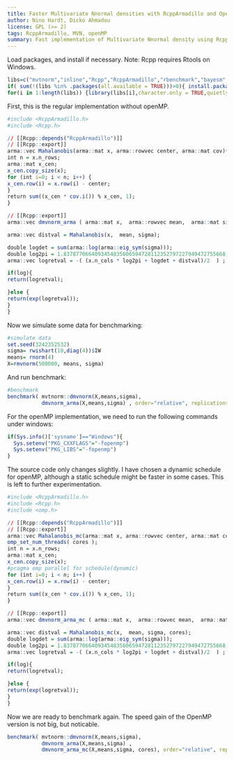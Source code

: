 ```yaml
---
title: Faster Multivariate Nnormal densities with RcppArmadillo and OpenMP
author: Nino Hardt, Dicko Ahmadou
license: GPL (>= 2)
tags: RcppArmadillo, MVN, openMP
summary: Fast implementation of Multivariate Nnormal density using RcppArmadillo and OpenMP.
---
```


Load packages, and install if necessary. Note: Rcpp requires Rtools on Windows.
```r
libs=c("mvtnorm","inline","Rcpp","RcppArmadillo","rbenchmark","bayesm","parallel")
if( sum(!(libs %in% .packages(all.available = TRUE)))>0){ install.packages(libs[!(libs %in% .packages(all.available = TRUE))])}
for(i in 1:length(libs)) {library(libs[i],character.only = TRUE,quietly=TRUE)}
```


First, this is the regular implementation without openMP.
```r
#include <RcppArmadillo.h>
#include <Rcpp.h>

// [[Rcpp::depends("RcppArmadillo")]]
// [[Rcpp::export]]
arma::vec Mahalanobis(arma::mat x, arma::rowvec center, arma::mat cov){
int n = x.n_rows;
arma::mat x_cen;
x_cen.copy_size(x);
for (int i=0; i < n; i++) {
x_cen.row(i) = x.row(i) - center;
}
return sum((x_cen * cov.i()) % x_cen, 1);    
}

// [[Rcpp::export]]
arma::vec dmvnorm_arma ( arma::mat x,  arma::rowvec mean,  arma::mat sigma, bool log = false){ 

arma::vec distval = Mahalanobis(x,  mean, sigma);

double logdet = sum(arma::log(arma::eig_sym(sigma)));
double log2pi = 1.8378770664093454835606594728112352797227949472755668;
arma::vec logretval = -( (x.n_cols * log2pi + logdet + distval)/2  ) ;

if(log){ 
return(logretval);

}else { 
return(exp(logretval));
}
}
```

Now we simulate some data for benchmarking:
```r
#simulate data
set.seed(3242352532)
sigma= rwishart(10,diag(4))$IW
means= rnorm(4)
X=rmvnorm(500000, means, sigma)
```

And run benchmark:
```r
#benchmark
benchmark( mvtnorm::dmvnorm(X,means,sigma), 
           dmvnorm_arma(X,means,sigma) , order="relative", replications=50    )
```


For the openMP implementation, we need to run the following commands under windows:
```r
if(Sys.info()['sysname']=="Windows"){
  Sys.setenv("PKG_CXXFLAGS"="-fopenmp")
  Sys.setenv("PKG_LIBS"="-fopenmp")
}
```

The source code only changes slightly. I have chosen a dynamic schedule for openMP, although a static schedule might be faster in some cases. This is left to further experimentation.
```r
#include <RcppArmadillo.h>
#include <Rcpp.h>
#include <omp.h>

// [[Rcpp::depends("RcppArmadillo")]]
// [[Rcpp::export]]
arma::vec Mahalanobis_mc(arma::mat x, arma::rowvec center, arma::mat cov, int cores=1){
omp_set_num_threads( cores );
int n = x.n_rows;
arma::mat x_cen;
x_cen.copy_size(x);
#pragma omp parallel for schedule(dynamic)   
for (int i=0; i < n; i++) {
x_cen.row(i) = x.row(i) - center;
}
return sum((x_cen * cov.i()) % x_cen, 1);    
}

// [[Rcpp::export]]
arma::vec dmvnorm_arma_mc ( arma::mat x,  arma::rowvec mean,  arma::mat sigma, bool log = false, int cores=1){ 

arma::vec distval = Mahalanobis_mc(x,  mean, sigma, cores);
double logdet = sum(arma::log(arma::eig_sym(sigma)));
double log2pi = 1.8378770664093454835606594728112352797227949472755668;
arma::vec logretval = -( (x.n_cols * log2pi + logdet + distval)/2  ) ;

if(log){ 
return(logretval);

}else { 
return(exp(logretval));
}
}
```


Now we are ready to benchmark again. The speed gain of the OpenMP version is not big, but noticable. 
```r
benchmark( mvtnorm::dmvnorm(X,means,sigma), 
           dmvnorm_arma(X,means,sigma) ,
           dmvnorm_arma_mc(X,means,sigma, cores), order="relative", replications=50    )
```

